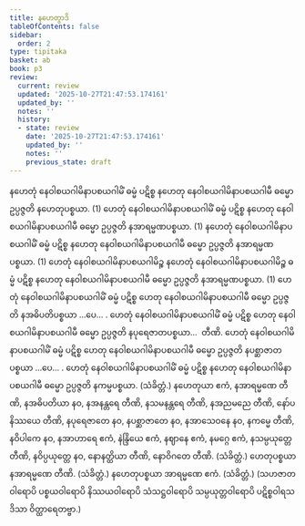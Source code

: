 ```yaml
---
title: နဟေတွာဒိ
tableOfContents: false
sidebar:
  order: 2
type: tipitaka
basket: ab
book: p3
review:
  current: review
  updated: '2025-10-27T21:47:53.174161'
  updated_by: ''
  notes: ''
  history:
  - state: review
    date: '2025-10-27T21:47:53.174161'
    updated_by: ''
    notes: ''
    previous_state: draft
---
```



<ReviewStatus review={frontmatter.review} showDetails={true} />

<HypothesisAnnotation frontmatter={frontmatter} />

<DynamicBreadcrumb />

<Division number="324" book="p3" e="ch" v="39" p="267">

<Paragraph number="666" book="p3">
နဟေတုံ နေဝါစယဂါမိနာပစယဂါမိံ ဓမ္မံ ပဋိစ္စ နဟေတု နေဝါစယဂါမိနာပစယဂါမီ ဓမ္မော ဥပ္ပဇ္ဇတိ နဟေတုပစ္စယာ. (1)
</Paragraph>

<Paragraph number="667" book="p3">
ဟေတုံ နေဝါစယဂါမိနာပစယဂါမိံ ဓမ္မံ ပဋိစ္စ နဟေတု နေဝါစယဂါမိနာပစယဂါမီ ဓမ္မော ဥပ္ပဇ္ဇတိ နအာရမ္မဏပစ္စယာ. (1)
</Paragraph>

<Paragraph number="668" book="p3">
နဟေတုံ နေဝါစယဂါမိနာပစယဂါမိံ ဓမ္မံ ပဋိစ္စ နဟေတု နေဝါစယဂါမိနာပစယဂါမီ ဓမ္မော ဥပ္ပဇ္ဇတိ နအာရမ္မဏပစ္စယာ. (1)
</Paragraph>

<Paragraph number="669" book="p3">
ဟေတုံ နေဝါစယဂါမိနာပစယဂါမိဉ္စ နဟေတုံ နေဝါစယဂါမိနာပစယဂါမိဉ္စ ဓမ္မံ ပဋိစ္စ နဟေတု နေဝါစယဂါမိနာပစယဂါမီ ဓမ္မော ဥပ္ပဇ္ဇတိ နအာရမ္မဏပစ္စယာ. (1)
</Paragraph>

<Paragraph number="670" book="p3">
ဟေတုံ နေဝါစယဂါမိနာပစယဂါမိံ ဓမ္မံ ပဋိစ္စ ဟေတု နေဝါစယဂါမိနာပစယဂါမီ ဓမ္မော ဥပ္ပဇ္ဇတိ နအဓိပတိပစ္စယာ …ပေ… .
</Paragraph>

<Paragraph number="671" book="p3">
ဟေတုံ နေဝါစယဂါမိနာပစယဂါမိံ ဓမ္မံ ပဋိစ္စ ဟေတု နေဝါစယဂါမိနာပစယဂါမီ ဓမ္မော ဥပ္ပဇ္ဇတိ နပုရေဇာတပစ္စယာ…  တီဏိ.
</Paragraph>

<Paragraph number="672" book="p3">
ဟေတုံ နေဝါစယဂါမိနာပစယဂါမိံ ဓမ္မံ ပဋိစ္စ ဟေတု နေဝါစယဂါမိနာပစယဂါမီ ဓမ္မော ဥပ္ပဇ္ဇတိ နပစ္ဆာဇာတပစ္စယာ …ပေ… .
</Paragraph>

<Paragraph number="673" book="p3">
ဟေတုံ နေဝါစယဂါမိနာပစယဂါမိံ ဓမ္မံ ပဋိစ္စ နဟေတု နေဝါစယဂါမိနာပစယဂါမီ ဓမ္မော ဥပ္ပဇ္ဇတိ နကမ္မပစ္စယာ. (သံခိတ္တံ.)
</Paragraph>

</Division>
<Division number="325" book="p3" e="ch" v="39" p="267">

<Paragraph number="674" book="p3">
နဟေတုယာ ဧကံ, နအာရမ္မဏေ တီဏိ, နအဓိပတိယာ နဝ, နအနန္တရေ တီဏိ, နသမနန္တရေ တီဏိ, နအညမညေ တီဏိ, နော်ပနိဿယေ တီဏိ, နပုရေဇာတေ နဝ, နပစ္ဆာဇာတေ နဝ, နအာသေဝနေ နဝ, နကမ္မေ တီဏိ, နဝိပါကေ နဝ, နအာဟာရေ ဧကံ, နဲန္ဒြိယေ ဧကံ, နဈာနေ ဧကံ, နမဂ္ဂေ ဧကံ, နသမ္ပယုတ္တေ တီဏိ, နဝိပ္ပယုတ္တေ နဝ, နောနတ္ထိယာ တီဏိ, နောဝိဂတေ တီဏိ. (သံခိတ္တံ.)
</Paragraph>

<Paragraph number="675" book="p3">
ဟေတုပစ္စယာ နအာရမ္မဏေ တီဏိ. (သံခိတ္တံ.)
</Paragraph>

<Paragraph number="676" book="p3">
နဟေတုပစ္စယာ အာရမ္မဏေ ဧကံ. (သံခိတ္တံ.)
</Paragraph>

<Paragraph number="677" book="p3">
(သဟဇာတဝါရောပိ ပစ္စယဝါရောပိ နိဿယဝါရောပိ သံသဋ္ဌဝါရောပိ သမ္ပယုတ္တဝါရောပိ ပဋိစ္စဝါရသဒိသာ ဝိတ္ထာရေတဗ္ဗာ.)
</Paragraph>
</Division>